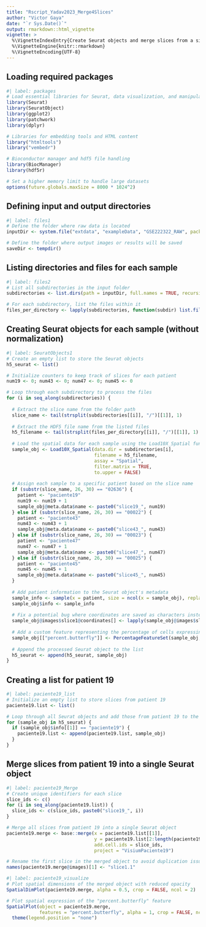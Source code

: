 ```yaml
---
title: "Rscript_Yadav2023_Merge4Slices"
author: "Victor Gaya"
date: "`r Sys.Date()`"
output: rmarkdown::html_vignette
vignette: >
  %\VignetteIndexEntry{Create Seurat objects and merge slices from a single patient}
  %\VignetteEngine{knitr::rmarkdown}
  %\VignetteEncoding{UTF-8}
---
```

## Loading required packages
```r
#| label: packages
# Load essential libraries for Seurat, data visualization, and manipulation
library(Seurat)
library(SeuratObject)
library(ggplot2)
library(patchwork)
library(dplyr)

# Libraries for embedding tools and HTML content
library("htmltools")
library("vembedr")

# Bioconductor manager and hdf5 file handling
library(BiocManager)
library(hdf5r)

# Set a higher memory limit to handle large datasets
options(future.globals.maxSize = 8000 * 1024^2)
```
## Defining input and output directories
```r
#| label: files1
# Define the folder where raw data is located
inputDir <- system.file("extdata", "exampleData", "GSE222322_RAW", package = "STIMA")

# Define the folder where output images or results will be saved
saveDir <- tempdir()
```
## Listing directories and files for each sample
```r
#| label: files2
# List all subdirectories in the input folder
subdirectories <- list.dirs(path = inputDir, full.names = TRUE, recursive = FALSE)

# For each subdirectory, list the files within it
files_per_directory <- lapply(subdirectories, function(subdir) list.files(path = subdir, full.names = TRUE))
```
## Creating Seurat objects for each sample (without normalization)
```r
#| label: SeuratObjects1
# Create an empty list to store the Seurat objects
h5_seurat <- list()

# Initialize counters to keep track of slices for each patient
num19 <- 0; num43 <- 0; num47 <- 0; num45 <- 0

# Loop through each subdirectory to process the files
for (i in seq_along(subdirectories)) {
  
  # Extract the slice name from the folder path
  slice_name <- tail(strsplit(subdirectories[[i]], "/")[[1]], 1)
  
  # Extract the HDF5 file name from the listed files
  h5_filename <- tail(strsplit(files_per_directory[[i]], "/")[[1]], 1)
  
  # Load the spatial data for each sample using the Load10X_Spatial function
  sample_obj <- Load10X_Spatial(data.dir = subdirectories[i], 
                                filename = h5_filename, 
                                assay = "Spatial",
                                filter.matrix = TRUE, 
                                to.upper = FALSE)
  
  # Assign each sample to a specific patient based on the slice name
  if (substr(slice_name, 26, 30) == "02636") { 
    patient <- "paciente19"
    num19 <- num19 + 1 
    sample_obj@meta.data$name <- paste0("slice19_", num19)
  } else if (substr(slice_name, 26, 30) == "00022") { 
    patient <- "paciente43"
    num43 <- num43 + 1
    sample_obj@meta.data$name <- paste0("slice43_", num43)
  } else if (substr(slice_name, 26, 30) == "00023") { 
    patient <- "paciente47"
    num47 <- num47 + 1
    sample_obj@meta.data$name <- paste0("slice47_", num47)
  } else if (substr(slice_name, 26, 30) == "00025") { 
    patient <- "paciente45"
    num45 <- num45 + 1
    sample_obj@meta.data$name <- paste0("slice45_", num45)
  }
  
  # Add patient information to the Seurat object's metadata
  sample_info <- sample(x = patient, size = ncol(x = sample_obj), replace = TRUE)
  sample_obj$info <- sample_info
  
  # Fix a potential bug where coordinates are saved as characters instead of integers
  sample_obj@images$slice1@coordinates[] <- lapply(sample_obj@images$slice1@coordinates, as.integer)
  
  # Add a custom feature representing the percentage of cells expressing certain genes
  sample_obj[["percent.butterfly"]] <- PercentageFeatureSet(sample_obj, features = c("SNAP25", "MAP2", "RBFOX3", "SYP"))
  
  # Append the processed Seurat object to the list
  h5_seurat <- append(h5_seurat, sample_obj)
}
```
## Creating a list for patient 19
```r
#| label: paciente19_list
# Initialize an empty list to store slices from patient 19
paciente19.list <- list()

# Loop through all Seurat objects and add those from patient 19 to the list
for (sample_obj in h5_seurat) {
  if (sample_obj$info[[1]] == "paciente19") {
    paciente19.list <- append(paciente19.list, sample_obj)
  }
}
```
## Merge slices from patient 19 into a single Seurat object
```r
#| label: paciente19_Merge
# Create unique identifiers for each slice
slice_ids <- c()
for (i in seq_along(paciente19.list)) { 
  slice_ids <- c(slice_ids, paste0("slice19_", i)) 
}

# Merge all slices from patient 19 into a single Seurat object
paciente19.merge <- base::merge(x = paciente19.list[[1]], 
                                y = paciente19.list[2:length(paciente19.list)], 
                                add.cell.ids = slice_ids, 
                                project = "VisiumPaciente19")

# Rename the first slice in the merged object to avoid duplication issues
names(paciente19.merge@images)[1] <- "slice1.1"
```
```r
#| label: paciente19_visualize
# Plot spatial dimensions of the merged object with reduced opacity
SpatialDimPlot(paciente19.merge, alpha = 0.5, crop = FALSE, ncol = 2)

# Plot spatial expression of the "percent.butterfly" feature
SpatialPlot(object = paciente19.merge, 
            features = "percent.butterfly", alpha = 1, crop = FALSE, ncol = 2) & 
  theme(legend.position = "none")
```
